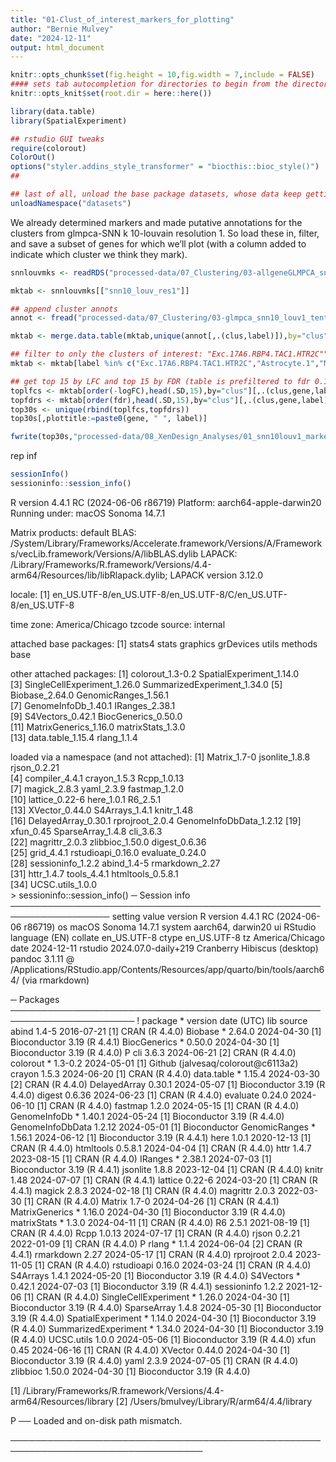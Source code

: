 ```yaml
---
title: "01-Clust_of_interest_markers_for_plotting"
author: "Bernie Mulvey"
date: "2024-12-11"
output: html_document
---
```


```r
knitr::opts_chunk$set(fig.height = 10,fig.width = 7,include = FALSE)
#### sets tab autocompletion for directories to begin from the directory containing the .Rproj session, instead of the script's directory if different
knitr::opts_knit$set(root.dir = here::here())

library(data.table)
library(SpatialExperiment)

## rstudio GUI tweaks
require(colorout)
ColorOut()
options("styler.addins_style_transformer" = "biocthis::bioc_style()")
##

## last of all, unload the base package datasets, whose data keep getting in the way of autocompletions (e.g., Theoph is priortized over TRUE)
unloadNamespace("datasets")
```

We already determined markers and made putative annotations for the clusters from glmpca-SNN k 10-louvain resolution 1. So load these in, filter, and save a subset of genes for which we'll plot (with a column added to indicate which cluster we think they mark).

```r
snnlouvmks <- readRDS("processed-data/07_Clustering/03-allgeneGLMPCA_snnk10-15-20_louvain_FDR0.1markers.RDS")

mktab <- snnlouvmks[["snn10_louv_res1"]]

## append cluster annots
annot <- fread("processed-data/07_Clustering/03-glmpca_snn10_louv1_tentativeannotsbytop10lfcmks.txt")

mktab <- merge.data.table(mktab,unique(annot[,.(clus,label)]),by="clus")

## filter to only the clusters of interest: "Exc.17A6.RBP4.TAC1.HTR2C"", "Astrocyte.1", "Microglia.MostlyPutativeXscrips", "Inh.SST.CCK.HTR2C", "5HT.1", "LC.1"
mktab <- mktab[label %in% c("Exc.17A6.RBP4.TAC1.HTR2C","Astrocyte.1","Microglia.MostlyPutativeXscrips","Inh.SST.CCK.HTR2C","5HT.1","LC.1")]

## get top 15 by LFC and top 15 by FDR (table is prefiltered to fdr 0.1 so may yield fewer than 30 genes) for each
toplfcs <- mktab[order(-logFC),head(.SD,15),by="clus"][,.(clus,gene,label)]
topfdrs <- mktab[order(fdr),head(.SD,15),by="clus"][,.(clus,gene,label)]
top30s <- unique(rbind(toplfcs,topfdrs))
top30s[,plottitle:=paste0(gene, " ", label)]

fwrite(top30s,"processed-data/08_XenDesign_Analyses/01_snn10louv1_markers_svgs/top30_for_lc_dr_iN_TAC1ex_astro_mglia.txt",sep='\t',quote=F)
```

rep inf
```r
sessionInfo()
sessioninfo::session_info()
```
R version 4.4.1 RC (2024-06-06 r86719)
Platform: aarch64-apple-darwin20
Running under: macOS Sonoma 14.7.1

Matrix products: default
BLAS:   /System/Library/Frameworks/Accelerate.framework/Versions/A/Frameworks/vecLib.framework/Versions/A/libBLAS.dylib 
LAPACK: /Library/Frameworks/R.framework/Versions/4.4-arm64/Resources/lib/libRlapack.dylib;  LAPACK version 3.12.0

locale:
[1] en_US.UTF-8/en_US.UTF-8/en_US.UTF-8/C/en_US.UTF-8/en_US.UTF-8

time zone: America/Chicago
tzcode source: internal

attached base packages:
[1] stats4    stats     graphics  grDevices utils     methods   base     

other attached packages:
 [1] colorout_1.3-0.2            SpatialExperiment_1.14.0   
 [3] SingleCellExperiment_1.26.0 SummarizedExperiment_1.34.0
 [5] Biobase_2.64.0              GenomicRanges_1.56.1       
 [7] GenomeInfoDb_1.40.1         IRanges_2.38.1             
 [9] S4Vectors_0.42.1            BiocGenerics_0.50.0        
[11] MatrixGenerics_1.16.0       matrixStats_1.3.0          
[13] data.table_1.15.4           rlang_1.1.4                

loaded via a namespace (and not attached):
 [1] Matrix_1.7-0            jsonlite_1.8.8          rjson_0.2.21           
 [4] compiler_4.4.1          crayon_1.5.3            Rcpp_1.0.13            
 [7] magick_2.8.3            yaml_2.3.9              fastmap_1.2.0          
[10] lattice_0.22-6          here_1.0.1              R6_2.5.1               
[13] XVector_0.44.0          S4Arrays_1.4.1          knitr_1.48             
[16] DelayedArray_0.30.1     rprojroot_2.0.4         GenomeInfoDbData_1.2.12
[19] xfun_0.45               SparseArray_1.4.8       cli_3.6.3              
[22] magrittr_2.0.3          zlibbioc_1.50.0         digest_0.6.36          
[25] grid_4.4.1              rstudioapi_0.16.0       evaluate_0.24.0        
[28] sessioninfo_1.2.2       abind_1.4-5             rmarkdown_2.27         
[31] httr_1.4.7              tools_4.4.1             htmltools_0.5.8.1      
[34] UCSC.utils_1.0.0       
> sessioninfo::session_info()
─ Session info ──────────────────────────────────────────────────────────────────
 setting  value
 version  R version 4.4.1 RC (2024-06-06 r86719)
 os       macOS Sonoma 14.7.1
 system   aarch64, darwin20
 ui       RStudio
 language (EN)
 collate  en_US.UTF-8
 ctype    en_US.UTF-8
 tz       America/Chicago
 date     2024-12-11
 rstudio  2024.07.0-daily+219 Cranberry Hibiscus (desktop)
 pandoc   3.1.11 @ /Applications/RStudio.app/Contents/Resources/app/quarto/bin/tools/aarch64/ (via rmarkdown)

─ Packages ──────────────────────────────────────────────────────────────────────
 ! package              * version date (UTC) lib source
   abind                  1.4-5   2016-07-21 [1] CRAN (R 4.4.0)
   Biobase              * 2.64.0  2024-04-30 [1] Bioconductor 3.19 (R 4.4.1)
   BiocGenerics         * 0.50.0  2024-04-30 [1] Bioconductor 3.19 (R 4.4.0)
 P cli                    3.6.3   2024-06-21 [2] CRAN (R 4.4.0)
   colorout             * 1.3-0.2 2024-05-01 [1] Github (jalvesaq/colorout@c6113a2)
   crayon                 1.5.3   2024-06-20 [1] CRAN (R 4.4.0)
   data.table           * 1.15.4  2024-03-30 [2] CRAN (R 4.4.0)
   DelayedArray           0.30.1  2024-05-07 [1] Bioconductor 3.19 (R 4.4.0)
   digest                 0.6.36  2024-06-23 [1] CRAN (R 4.4.0)
   evaluate               0.24.0  2024-06-10 [1] CRAN (R 4.4.0)
   fastmap                1.2.0   2024-05-15 [1] CRAN (R 4.4.0)
   GenomeInfoDb         * 1.40.1  2024-05-24 [1] Bioconductor 3.19 (R 4.4.0)
   GenomeInfoDbData       1.2.12  2024-05-01 [1] Bioconductor
   GenomicRanges        * 1.56.1  2024-06-12 [1] Bioconductor 3.19 (R 4.4.1)
   here                   1.0.1   2020-12-13 [1] CRAN (R 4.4.0)
   htmltools              0.5.8.1 2024-04-04 [1] CRAN (R 4.4.0)
   httr                   1.4.7   2023-08-15 [1] CRAN (R 4.4.0)
   IRanges              * 2.38.1  2024-07-03 [1] Bioconductor 3.19 (R 4.4.1)
   jsonlite               1.8.8   2023-12-04 [1] CRAN (R 4.4.0)
   knitr                  1.48    2024-07-07 [1] CRAN (R 4.4.1)
   lattice                0.22-6  2024-03-20 [1] CRAN (R 4.4.1)
   magick                 2.8.3   2024-02-18 [1] CRAN (R 4.4.0)
   magrittr               2.0.3   2022-03-30 [1] CRAN (R 4.4.0)
   Matrix                 1.7-0   2024-04-26 [1] CRAN (R 4.4.1)
   MatrixGenerics       * 1.16.0  2024-04-30 [1] Bioconductor 3.19 (R 4.4.0)
   matrixStats          * 1.3.0   2024-04-11 [1] CRAN (R 4.4.0)
   R6                     2.5.1   2021-08-19 [1] CRAN (R 4.4.0)
   Rcpp                   1.0.13  2024-07-17 [1] CRAN (R 4.4.0)
   rjson                  0.2.21  2022-01-09 [1] CRAN (R 4.4.0)
 P rlang                * 1.1.4   2024-06-04 [2] CRAN (R 4.4.1)
   rmarkdown              2.27    2024-05-17 [1] CRAN (R 4.4.0)
   rprojroot              2.0.4   2023-11-05 [1] CRAN (R 4.4.0)
   rstudioapi             0.16.0  2024-03-24 [1] CRAN (R 4.4.0)
   S4Arrays               1.4.1   2024-05-20 [1] Bioconductor 3.19 (R 4.4.0)
   S4Vectors            * 0.42.1  2024-07-03 [1] Bioconductor 3.19 (R 4.4.1)
   sessioninfo            1.2.2   2021-12-06 [1] CRAN (R 4.4.0)
   SingleCellExperiment * 1.26.0  2024-04-30 [1] Bioconductor 3.19 (R 4.4.0)
   SparseArray            1.4.8   2024-05-30 [1] Bioconductor 3.19 (R 4.4.0)
   SpatialExperiment    * 1.14.0  2024-04-30 [1] Bioconductor 3.19 (R 4.4.0)
   SummarizedExperiment * 1.34.0  2024-04-30 [1] Bioconductor 3.19 (R 4.4.0)
   UCSC.utils             1.0.0   2024-05-06 [1] Bioconductor 3.19 (R 4.4.0)
   xfun                   0.45    2024-06-16 [1] CRAN (R 4.4.0)
   XVector                0.44.0  2024-04-30 [1] Bioconductor 3.19 (R 4.4.0)
   yaml                   2.3.9   2024-07-05 [1] CRAN (R 4.4.0)
   zlibbioc               1.50.0  2024-04-30 [1] Bioconductor 3.19 (R 4.4.0)

 [1] /Library/Frameworks/R.framework/Versions/4.4-arm64/Resources/library
 [2] /Users/bmulvey/Library/R/arm64/4.4/library

 P ── Loaded and on-disk path mismatch.

─────────────────────────────────────────────────────────────────────────────────
